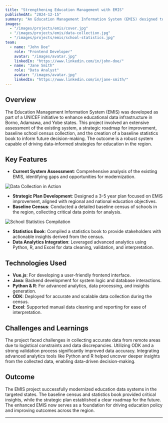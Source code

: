 ```yaml
---
title: "Strengthening Education Management with EMIS"
publishedAt: "2024-12-15"
summary: "An Education Management Information System (EMIS) designed to transform education data collection, analysis, and strategy in Borno, Adamawa, and Yobe states."
images:
  - "/images/projects/emis/cover.jpg"
  - "/images/projects/emis/data-collection.jpg"
  - "/images/projects/emis/school-statistics.jpg"
team:
  - name: "John Doe"
    role: "Frontend Developer"
    avatar: "/images/avatar.jpg"
    linkedIn: "https://www.linkedin.com/in/john-doe/"
  - name: "Jane Smith"
    role: "Data Analyst"
    avatar: "/images/avatar.jpg"
    linkedIn: "https://www.linkedin.com/in/jane-smith/"
---
```


## Overview

The Education Management Information System (EMIS) was developed as part of a UNICEF initiative to enhance educational data infrastructure in Borno, Adamawa, and Yobe states. This project involved an extensive assessment of the existing system, a strategic roadmap for improvement, baseline school census collection, and the creation of a baseline statistics book to inform future decision-making. The outcome is a robust system capable of driving data-informed strategies for education in the region.

## Key Features

- **Current System Assessment**: Comprehensive analysis of the existing EMIS, identifying gaps and opportunities for modernization.
  
![Data Collection in Action](/images/projects/emis/data-collection.jpg)

- **Strategic Plan Development**: Designed a 3-5 year plan focused on EMIS improvement, aligned with regional and national education objectives.
- **Baseline Census**: Conducted a detailed baseline census of schools in the region, collecting critical data points for analysis.
  
![School Statistics Compilation](/images/projects/emis/school-statistics.jpg)

- **Statistics Book**: Compiled a statistics book to provide stakeholders with actionable insights derived from the census.
- **Data Analytics Integration**: Leveraged advanced analytics using Python, R, and Excel for data cleaning, validation, and interpretation.

## Technologies Used

- **Vue.js**: For developing a user-friendly frontend interface.
- **Java**: Backend development for system logic and database interactions.
- **Python & R**: For advanced analytics, data processing, and insights generation.
- **ODK**: Deployed for accurate and scalable data collection during the census.
- **Excel**: Supported manual data cleaning and reporting for ease of interpretation.

## Challenges and Learnings

The project faced challenges in collecting accurate data from remote areas due to logistical constraints and data discrepancies. Utilizing ODK and a strong validation process significantly improved data accuracy. Integrating advanced analytics tools like Python and R helped uncover deeper insights from the collected data, enabling data-driven decision-making.

## Outcome

The EMIS project successfully modernized education data systems in the targeted states. The baseline census and statistics book provided critical insights, while the strategic plan established a clear roadmap for the future. The enhanced EMIS now serves as a foundation for driving education policy and improving outcomes across the region.

---
